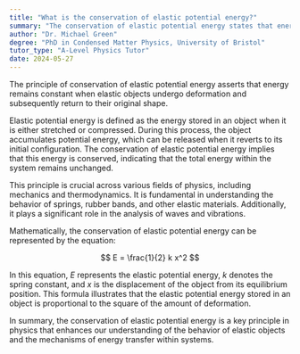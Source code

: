 ```yaml
---
title: "What is the conservation of elastic potential energy?"
summary: "The conservation of elastic potential energy states that energy is conserved when elastic objects deform and return to their original shape."
author: "Dr. Michael Green"
degree: "PhD in Condensed Matter Physics, University of Bristol"
tutor_type: "A-Level Physics Tutor"
date: 2024-05-27
---
```


The principle of conservation of elastic potential energy asserts that energy remains constant when elastic objects undergo deformation and subsequently return to their original shape.

Elastic potential energy is defined as the energy stored in an object when it is either stretched or compressed. During this process, the object accumulates potential energy, which can be released when it reverts to its initial configuration. The conservation of elastic potential energy implies that this energy is conserved, indicating that the total energy within the system remains unchanged.

This principle is crucial across various fields of physics, including mechanics and thermodynamics. It is fundamental in understanding the behavior of springs, rubber bands, and other elastic materials. Additionally, it plays a significant role in the analysis of waves and vibrations.

Mathematically, the conservation of elastic potential energy can be represented by the equation:

$$
E = \frac{1}{2} k x^2
$$

In this equation, $E$ represents the elastic potential energy, $k$ denotes the spring constant, and $x$ is the displacement of the object from its equilibrium position. This formula illustrates that the elastic potential energy stored in an object is proportional to the square of the amount of deformation.

In summary, the conservation of elastic potential energy is a key principle in physics that enhances our understanding of the behavior of elastic objects and the mechanisms of energy transfer within systems.
    